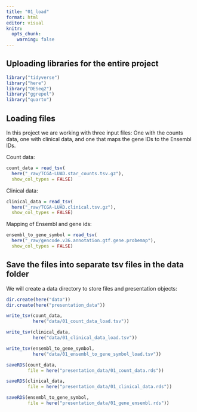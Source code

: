 ```yaml
---
title: "01_load"
format: html
editor: visual
knitr:
  opts_chunk:
    warning: false
---
```


## Uploading libraries for the entire project

```r
library("tidyverse")
library("here")
library("DESeq2")
library("ggrepel")
library("quarto")
```

## Loading files

In this project we are working with three input files: One with the counts data, one with clinical data, and one that maps the gene IDs to the Ensembl IDs.

Count data:

```r
count_data = read_tsv(
  here("_raw/TCGA-LUAD.star_counts.tsv.gz"),
  show_col_types = FALSE)
```

Clinical data:

```r
clinical_data = read_tsv(
  here("_raw/TCGA-LUAD.clinical.tsv.gz"),
  show_col_types = FALSE)
```

Mapping of Ensembl and gene ids:

```r
ensembl_to_gene_symbol = read_tsv(
  here("_raw/gencode.v36.annotation.gtf.gene.probemap"),
  show_col_types = FALSE)
```

## Save the files into separate tsv files in the data folder

We will create a data directory to store files and presentation objects:

```r
dir.create(here("data"))
dir.create(here("presentation_data"))
```

```r
write_tsv(count_data, 
          here("data/01_count_data_load.tsv"))
```

```r
write_tsv(clinical_data, 
          here("data/01_clinical_data_load.tsv"))
```

```r
write_tsv(ensembl_to_gene_symbol, 
          here("data/01_ensembl_to_gene_symbol_load.tsv"))
```

```r
saveRDS(count_data,
        file = here("presentation_data/01_count_data.rds"))
```

```r
saveRDS(clinical_data, 
        file = here("presentation_data/01_clinical_data.rds"))
```

```r
saveRDS(ensembl_to_gene_symbol, 
        file = here("presentation_data/01_gene_ensembl.rds"))
```
